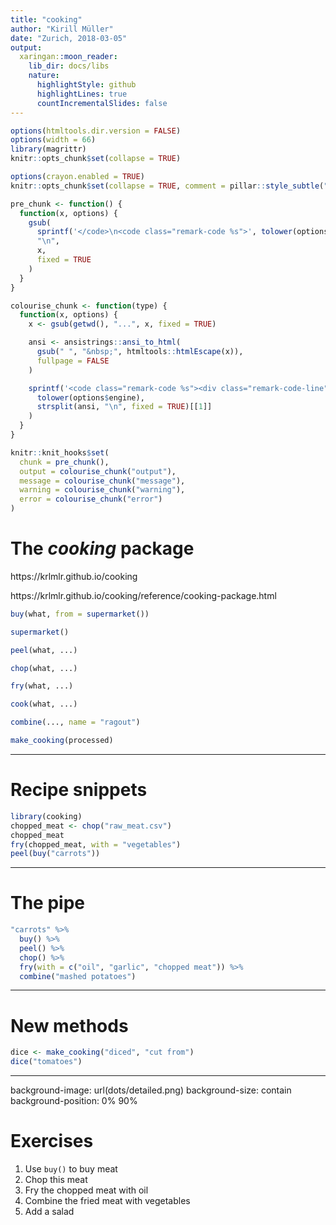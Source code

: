 ```yaml
---
title: "cooking"
author: "Kirill Müller"
date: "Zurich, 2018-03-05"
output:
  xaringan::moon_reader:
    lib_dir: docs/libs
    nature:
      highlightStyle: github
      highlightLines: true
      countIncrementalSlides: false
---
```


```r
options(htmltools.dir.version = FALSE)
options(width = 66)
library(magrittr)
knitr::opts_chunk$set(collapse = TRUE)

options(crayon.enabled = TRUE)
knitr::opts_chunk$set(collapse = TRUE, comment = pillar::style_subtle("#>"))

pre_chunk <- function() {
  function(x, options) {
    gsub(
      sprintf('</code>\n<code class="remark-code %s">', tolower(options$engine)),
      "\n",
      x,
      fixed = TRUE
    )
  }
}

colourise_chunk <- function(type) {
  function(x, options) {
    x <- gsub(getwd(), "...", x, fixed = TRUE)

    ansi <- ansistrings::ansi_to_html(
      gsub(" ", "&nbsp;", htmltools::htmlEscape(x)),
      fullpage = FALSE
    )

    sprintf('<code class="remark-code %s"><div class="remark-code-line">%s</div></code>\n',
      tolower(options$engine),
      strsplit(ansi, "\n", fixed = TRUE)[[1]]
    )
  }
}

knitr::knit_hooks$set(
  chunk = pre_chunk(),
  output = colourise_chunk("output"),
  message = colourise_chunk("message"),
  warning = colourise_chunk("warning"),
  error = colourise_chunk("error")
)
```

# The *cooking* package

https://krlmlr.github.io/cooking

https://krlmlr.github.io/cooking/reference/cooking-package.html

```r
buy(what, from = supermarket())

supermarket()

peel(what, ...)

chop(what, ...)

fry(what, ...)

cook(what, ...)

combine(..., name = "ragout")

make_cooking(processed)
```

---

# Recipe snippets

```r
library(cooking)
chopped_meat <- chop("raw_meat.csv")
chopped_meat
fry(chopped_meat, with = "vegetables")
peel(buy("carrots"))
```

---

# The pipe

```r
"carrots" %>%
  buy() %>%
  peel() %>%
  chop() %>%
  fry(with = c("oil", "garlic", "chopped meat")) %>%
  combine("mashed potatoes")
```

---

# New methods

```r
dice <- make_cooking("diced", "cut from")
dice("tomatoes")
```

---

background-image: url(dots/detailed.png)
background-size: contain
background-position: 0% 90%

# Exercises

1. Use `buy()` to buy meat
2. Chop this meat
3. Fry the chopped meat with oil
4. Combine the fried meat with vegetables
5. Add a salad
